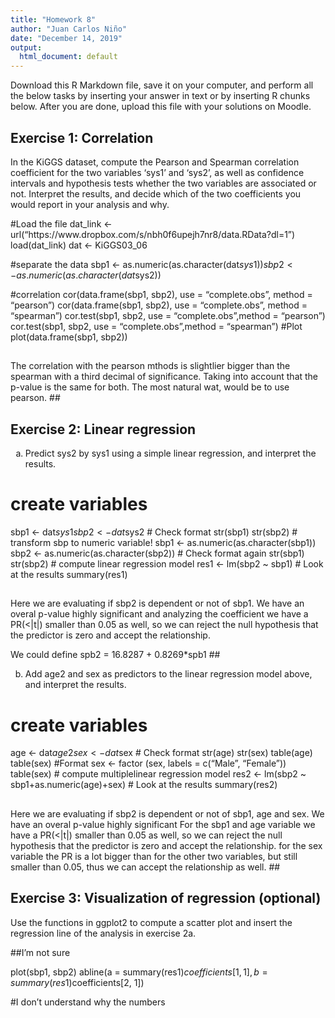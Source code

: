 ```yaml
---
title: "Homework 8"
author: "Juan Carlos Niño"
date: "December 14, 2019"
output:
  html_document: default
---
```


Download this R Markdown file, save it on your computer, and perform all the below tasks by inserting your answer in text or by inserting R chunks below. After you are done, upload this file with your solutions on Moodle.

## Exercise 1: Correlation

In the KiGGS dataset, compute the Pearson and Spearman correlation coefficient for the two variables 'sys1' and 'sys2', as well as confidence intervals and hypothesis tests whether the two variables are associated or not. Interpret the results, and decide which of the two coefficients you would report in your analysis and why.

#Load the file
dat_link <- url("https://www.dropbox.com/s/nbh0f6upejh7nr8/data.RData?dl=1")
load(dat_link)
dat <- KiGGS03_06

#separate the data
sbp1 <- as.numeric(as.character(dat$sys1))
sbp2 <- as.numeric(as.character(dat$sys2))

#correlation 
cor(data.frame(sbp1, sbp2), use = "complete.obs", method = "pearson")
cor(data.frame(sbp1, sbp2), use = "complete.obs", method = "spearman")
cor.test(sbp1, sbp2, use = "complete.obs",method = "pearson")
cor.test(sbp1, sbp2, use = "complete.obs",method = "spearman")
#Plot
plot(data.frame(sbp1, sbp2))

##
The correlation with the pearson mthods is slightlier bigger than the spearman with a third decimal of significance. Taking into account that the p-value is the same for both. The most natural wat, would be to use pearson.
##

## Exercise 2: Linear regression

a) Predict sys2 by sys1 using a simple linear regression, and interpret the results.

# create variables
sbp1 <- dat$sys1
sbp2 <- dat$sys2
# Check format
str(sbp1)
str(sbp2)
# transform sbp to numeric variable!
sbp1 <- as.numeric(as.character(sbp1))
sbp2 <- as.numeric(as.character(sbp2))
# Check format again
str(sbp1)
str(sbp2)
# compute linear regression model
res1 <- lm(sbp2 ~ sbp1)
# Look at the results
summary(res1)

##
Here we are evaluating if sbp2 is dependent or not of sbp1. 
We have an overal p-value highly significant
and analyzing the coefficient we have a PR(<|t|) smaller than 0.05 as well, so we can reject the null hypothesis that the predictor is zero and accept the relationship.

We could define spb2 = 16.8287 + 0.8269*spb1
##

b) Add age2 and sex as predictors to the linear regression model above, and interpret the results. 

# create variables
age <- dat$age2
sex <- dat$sex
# Check format
str(age)
str(sex)
table(age)
table(sex)
#Format
sex <- factor (sex, labels = c("Male", "Female"))
table(sex)
# compute multiplelinear regression model
res2 <- lm(sbp2 ~ sbp1+as.numeric(age)+sex)
# Look at the results
summary(res2)

##
Here we are evaluating if sbp2 is dependent or not of sbp1, age and sex.
We have an overal p-value highly significant
For the sbp1 and age variable we have a PR(<|t|) smaller than 0.05 as well, so we can reject the null hypothesis that the predictor is zero and accept the relationship.
for the sex variable the PR is a lot bigger than for the other two variables, but still smaller than 0.05, thus we can accept the relationship as well.
##

## Exercise 3: Visualization of regression (optional)

Use the functions in ggplot2 to compute a scatter plot and insert the regression line of the analysis in exercise 2a.

##I'm not sure

plot(sbp1, sbp2)
abline(a = summary(res1)$coefficients[1, 1], b = summary(res1)$coefficients[2, 1])
 
 #I don't understand why the numbers
